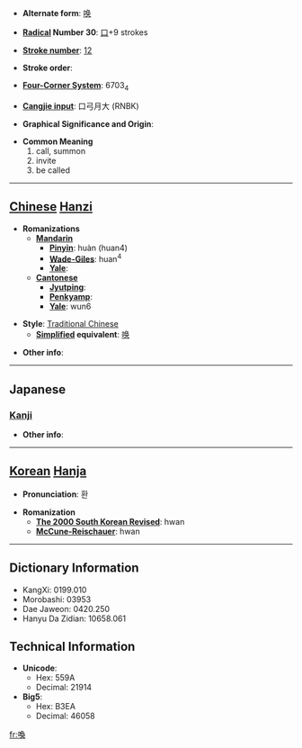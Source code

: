 * '''Alternate form''': [[唤]]

* '''[[Wiktionary:Chinese radical index| Radical]] Number 30''': [[Wiktionary:Chinese radical index 口|口]]+9 strokes

* '''[[Wiktionary:Chinese total strokes index|Stroke number]]''': [[Wiktionary:Chinese total strokes index 12|12]]

* '''Stroke order''': 

* '''[[Wiktionary:Chinese four corner index|Four-Corner System]]''': 6703<sub>4</sub>

* '''[[Wiktionary:Chinese Cangjie index|Cangjie input]]''': 口弓月大 (RNBK)

* '''Graphical Significance and Origin''': 

* '''Common Meaning'''
*#call, summon
*# invite
*# be called


----

== [[Chinese]] [[Hanzi]] ==

* '''Romanizations'''
** '''[[Mandarin]]'''
*** '''[[Pinyin]]''': huàn (huan4)
*** '''[[Wade-Giles]]''': huan<sup>4</sup>
*** '''[[Yale]]''': 
** '''[[Cantonese]]'''
*** '''[[Jyutping]]''':
*** '''[[Penkyamp]]''': 
*** '''[[Yale]]''': wun6

* '''Style''': [[Traditional Chinese]] 
** '''[[Simplified Chinese|Simplified]] equivalent''': [[唤]]

* '''Other info''': 

----

==Japanese==
===[[Kanji]]===
{{kanji|on readings=[[かん]] (kan)|kun readings=[[よぶ]] (yobu)}}

* '''Other info''':  

----

== [[Korean]] [[Hanja]] ==

* '''Pronunciation''': 환

* '''Romanization'''
** '''[[The 2000 South Korean Revised Romanization|The 2000 South Korean Revised]]''': hwan
** '''[[McCune-Reischauer]]''': hwan

----

== Dictionary Information ==

* KangXi: 0199.010
* Morobashi: 03953
* Dae Jaweon: 0420.250
* Hanyu Da Zidian: 10658.061

== Technical Information ==

* '''Unicode''':
** Hex: 559A
** Decimal: 21914
* '''Big5''':
** Hex: B3EA
** Decimal: 46058

[[fr:喚]]